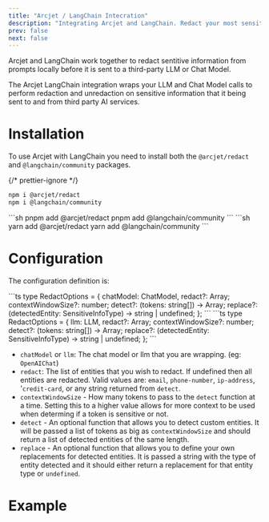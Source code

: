 ```yaml
---
title: "Arcjet / LangChain Intecration"
description: "Integrating Arcjet and LangChain. Redact your most sensitive information before sending it to third parties."
prev: false
next: false
---
```



Arcjet and LangChain work together to redact sentitive information from
prompts locally before it is sent to a third-party LLM or Chat Model.

<WhatIsArcjet />

The Arcjet LangChain integration wraps your LLM and Chat Model calls to perform
redaction and unredaction on sensitive information that it being sent to and from
third party AI services.

# Installation

To use Arcjet with LangChain you need to install both the `@arcjet/redact` and `@langchain/community` packages.

{/* prettier-ignore */}
<Tabs>
<TabItem label="npm">
```sh
npm i @arcjet/redact
npm i @langchain/community
```
</TabItem>
<TabItem label="pnpm">
```sh
pnpm add @arcjet/redact
pnpm add @langchain/community
```
</TabItem>
<TabItem label="yarn">
```sh
yarn add @arcjet/redact
yarn add @langchain/community
```
</TabItem>
</Tabs>

# Configuration

The configuration definition is:

<Tabs>
  <TabItem label="Chat Model (eg ChatGPT)">
    ```ts
    type RedactOptions = {
      chatModel: ChatModel,
      redact?: Array<SensitiveInfoType>;
      contextWindowSize?: number;
      detect?: (tokens: string[]) -> Array<SensitiveInfoType | undefined>;
      replace?: (detectedEntity: SensitiveInfoType) -> string | undefined;
    };
    ```
  </TabItem>
  <TabItem label="LLM (eg GPT4 API)">
    ```ts
    type RedactOptions = {
      llm: LLM,
      redact?: Array<SensitiveInfoType>;
      contextWindowSize?: number;
      detect?: (tokens: string[]) -> Array<SensitiveInfoType | undefined>;
      replace?: (detectedEntity: SensitiveInfoType) -> string | undefined;
    };
    ```
  </TabItem>
</Tabs>

- `chatModel` or `llm`: The chat model or llm that you are wrapping. (eg: `OpenAIChat`)
- `redact`: The list of entities that you wish to redact. If undefined then all entities are redacted. Valid values are: `email`, `phone-number`, `ip-address`, '`credit-card`, or any string returned from `detect`.
- `contextWindowSize` - How many tokens to pass to the `detect` function at a time. Setting this to a higher value allows for more context to be used when determing if a token is sensitive or not.
- `detect` - An optional function that allows you to detect custom entities. It will be passed a list of tokens as big as `contextWindowSize` and should return a list of detected entities of the same length.
- `replace` - An optional function that allows you to define your own replacements for detected entities. It is passed a string with the type of entity detected and it should either return a replacement for that entity type or `undefined`.

# Example

<Tabs>
  <TabItem label="Chat Model (eg ChatGPT)">
    <Code code={LangChainChatModel} lang="ts" />
  </TabItem>
  <TabItem label="LLM (eg GPT4 API)">
    <Code code={LangChainLLM} lang="ts" />
  </TabItem>
</Tabs>
